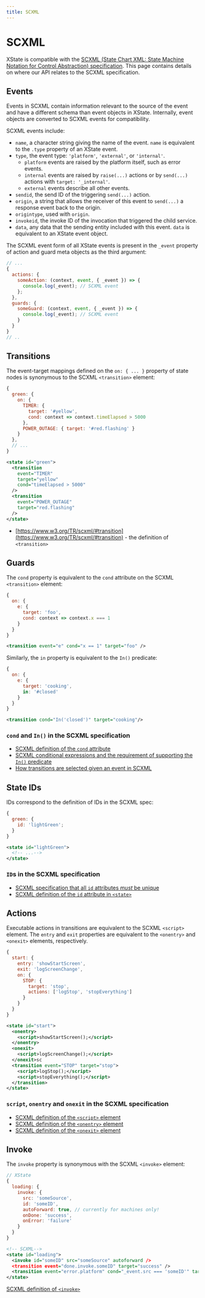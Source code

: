 ```yaml
---
title: SCXML
---
```


# SCXML

XState is compatible with the [SCXML (State Chart XML: State Machine Notation for Control Abstraction) specification](https://www.w3.org/TR/scxml/). This page contains details on where our API relates to the SCXML specification.

## Events

Events in SCXML contain information relevant to the source of the event and have a different schema than event objects in XState. Internally, event objects are converted to SCXML events for compatibility.

SCXML events include:

- `name`, a character string giving the name of the event. `name` is equivalent to the `.type` property of an XState event.
- `type`, the event type: `'platform'`, `'external'`, or `'internal'`.
  - `platform` events are raised by the platform itself, such as error events.
  - `internal` events are raised by `raise(...)` actions or by `send(...)` actions with `target: '_internal'`.
  - `external` events describe all other events.
- `sendid`, the send ID of the triggering `send(...)` action.
- `origin`, a string that allows the receiver of this event to `send(...)` a response event back to the origin.
- `origintype`, used with `origin`.
- `invokeid`, the invoke ID of the invocation that triggered the child service.
- `data`, any data that the sending entity included with this event. `data` is equivalent to an XState event object.

The SCXML event form of all XState events is present in the `_event` property of action and guard meta objects as the third argument:

```js {4-5,9-10}
// ...
{
  actions: {
    someAction: (context, event, { _event }) => {
      console.log(_event); // SCXML event
    };
  },
  guards: {
    someGuard: (context, event, { _event }) => {
      console.log(_event); // SCXML event
    }
  }
}
// ..
```

## Transitions

The event-target mappings defined on the `on: { ... }` property of state nodes is synonymous to the SCXML `<transition>` element:

```js
{
  green: {
    on: {
      TIMER: {
        target: '#yellow',
        cond: context => context.timeElapsed > 5000
      },
      POWER_OUTAGE: { target: '#red.flashing' }
    }
  },
  // ...
}
```

```xml
<state id="green">
  <transition
    event="TIMER"
    target="yellow"
    cond="timeElapsed > 5000"
  />
  <transition
    event="POWER_OUTAGE"
    target="red.flashing"
  />
</state>
```

- [https://www.w3.org/TR/scxml/#transition](https://www.w3.org/TR/scxml/#transition) - the definition of `<transition>`

## Guards

The `cond` property is equivalent to the `cond` attribute on the SCXML `<transition>` element:

```js
{
  on: {
    e: {
      target: 'foo',
      cond: context => context.x === 1
    }
  }
}
```

```xml
<transition event="e" cond="x == 1" target="foo" />
```

Similarly, the `in` property is equivalent to the `In()` predicate:

```js
{
  on: {
    e: {
      target: 'cooking',
      in: '#closed'
    }
  }
}
```

```xml
<transition cond="In('closed')" target="cooking"/>
```

### `cond` and `In()` in the SCXML specification

- [SCXML definition of the `cond` attribute](https://www.w3.org/TR/scxml/#transition)
- [SCXML conditional expressions and the requirement of supporting the `In()` predicate](https://www.w3.org/TR/scxml/#ConditionalExpressions)
- [How transitions are selected given an event in SCXML](https://www.w3.org/TR/scxml/#SelectingTransitions)

## State IDs

IDs correspond to the definition of IDs in the SCXML spec:

```js
{
  green: {
    id: 'lightGreen';
  }
}
```

```xml
<state id="lightGreen">
  <!-- ...-->
</state>
```

### `ID`s in the SCXML specification

- [SCXML specification that all `id` attributes _must_ be unique](https://www.w3.org/TR/scxml/#IDs)
- [SCXML definition of the `id` attribute in `<state>`](https://www.w3.org/TR/scxml/#state)

## Actions

Executable actions in transitions are equivalent to the SCXML `<script>` element. The `entry` and `exit` properties are equivalent to the `<onentry>` and `<onexit>` elements, respectively.

```js
{
  start: {
    entry: 'showStartScreen',
    exit: 'logScreenChange',
    on: {
      STOP: {
        target: 'stop',
        actions: ['logStop', 'stopEverything']
      }
    }
  }
}
```

```xml
<state id="start">
  <onentry>
    <script>showStartScreen();</script>
  </onentry>
  <onexit>
    <script>logScreenChange();</script>
  </onexit>sc
  <transition event="STOP" target="stop">
    <script>logStop();</script>
    <script>stopEverything();</script>
  </transition>
</state>
```

### `script`, `onentry` and `onexit` in the SCXML specification

- [SCXML definition of the `<script>` element](https://www.w3.org/TR/scxml/#script)
- [SCXML definition of the `<onentry>` element](https://www.w3.org/TR/scxml/#onentry)
- [SCXML definition of the `<onexit>` element](https://www.w3.org/TR/scxml/#onexit)

## Invoke

The `invoke` property is synonymous with the SCXML `<invoke>` element:

```js
// XState
{
  loading: {
    invoke: {
      src: 'someSource',
      id: 'someID',
      autoForward: true, // currently for machines only!
      onDone: 'success',
      onError: 'failure'
    }
  }
}
```

```xml
<!-- SCXML-->
<state id="loading">
  <invoke id="someID" src="someSource" autoforward />
  <transition event="done.invoke.someID" target="success" />
  <transition event="error.platform" cond="_event.src === 'someID'" target="failure" />
</state>
```

[SCXML definition of `<invoke>`](https://www.w3.org/TR/scxml/#invoke)
